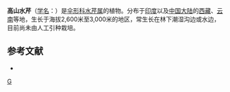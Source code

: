 {{NoteTA|G1=LS}}
{{Speciesbox
| genus = Oenanthe(植物)
| species = hookeri
| authority = C. B. Clarke in Hook. f. Fl.
}}

'''高山水芹'''（[[学名|学名]]：{{lang|la|''Oenanthe hookeri''}}）是[[伞形科|伞形科]][[水芹属|水芹属]]的植物。分布于[[印度|印度]]以及[[中国大陆|中国大陆]]的[[西藏|西藏]]、[[云南|云南]]等地，生长于海拔2,600米至3,000米的地区，常生长在林下潮湿沟边或水边，目前尚未由人工引种栽培。

== 参考文献 ==
<div class="references-small">
* {{cite web| url =http://www.bioinfo.cn/db05/KmzwSpecies.php?action=view&id=22879| title =高山水芹| work =《中国高等植物数据库全库》| publisher =中国科学院微生物研究所| author =昆明植物研究所| accessdate =2009-02-25| deadurl =yes| archiveurl =https://web.archive.org/web/20160305021741/http://www.bioinfo.cn/db05/KmzwSpecies.php?action=view&id=22879| archivedate =2016-03-05}}
</div>
{{Taxonbar|from=Q15231812}}

[[Category:水芹属|G]]


{{Apiales-stub}}